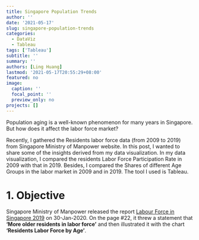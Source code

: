 ```yaml
---
title: Singapore Population Trends
author: ''
date: '2021-05-17'
slug: singapore-population-trends
categories:
  - DataViz
  - Tableau
tags: ['Tableau']
subtitle: ''
summary: ''
authors: [Ling Huang]
lastmod: '2021-05-17T20:55:29+08:00'
featured: no
image:
  caption: ''
  focal_point: ''
  preview_only: no
projects: []
---
```



Population aging is a well-known phenomenon for many years in Singapore. But how does it affect the labor force market?

Recently, I gathered the Residents labor force data (from 2009 to 2019) from Singapore Ministry of Manpower website. In this post, I wanted to share some of the insights derived from my data visualization. In my data visualization, I compared the residents Labor Force Participation Rate in 2009 with that in 2019. Besides, I compared the Shares of different Age Groups in the labor market in 2009 and in 2019. The tool I used is Tableau.


# 1. Objective

Singapore Ministry of Manpower released the report [Labour Force in Singapore 2019](https://stats.mom.gov.sg/Pages/Labour-Force-In-Singapore-2019.aspx) on 30-Jan-2020. On the page #22, it threw a statement that **'More older residents in labor force'** and then illustrated it with the chart **'Residents Labor Force by Age'**.



